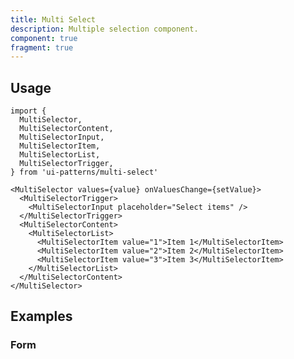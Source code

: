 ```yaml
---
title: Multi Select
description: Multiple selection component.
component: true
fragment: true
---
```


<ComponentPreview name="multi-select-demo" description="" peekCode wide />

## Usage

```tsx
import {
  MultiSelector,
  MultiSelectorContent,
  MultiSelectorInput,
  MultiSelectorItem,
  MultiSelectorList,
  MultiSelectorTrigger,
} from 'ui-patterns/multi-select'
```

```tsx
<MultiSelector values={value} onValuesChange={setValue}>
  <MultiSelectorTrigger>
    <MultiSelectorInput placeholder="Select items" />
  </MultiSelectorTrigger>
  <MultiSelectorContent>
    <MultiSelectorList>
      <MultiSelectorItem value="1">Item 1</MultiSelectorItem>
      <MultiSelectorItem value="2">Item 2</MultiSelectorItem>
      <MultiSelectorItem value="3">Item 3</MultiSelectorItem>
    </MultiSelectorList>
  </MultiSelectorContent>
</MultiSelector>
```

## Examples

### Form

<ComponentPreview name="multi-select-form" />
